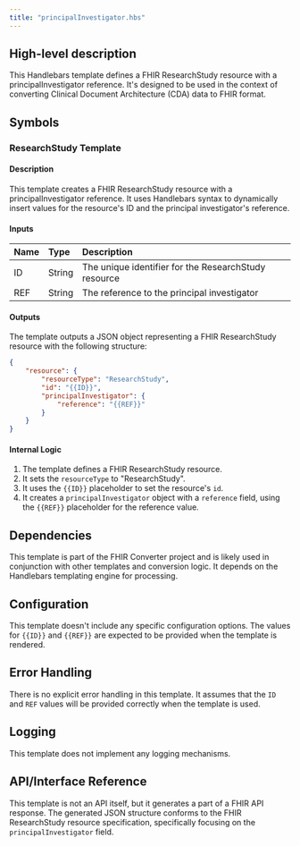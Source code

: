 ```yaml
---
title: "principalInvestigator.hbs"
---
```


## High-level description
This Handlebars template defines a FHIR ResearchStudy resource with a principalInvestigator reference. It's designed to be used in the context of converting Clinical Document Architecture (CDA) data to FHIR format.

## Symbols

### ResearchStudy Template
#### Description
This template creates a FHIR ResearchStudy resource with a principalInvestigator reference. It uses Handlebars syntax to dynamically insert values for the resource's ID and the principal investigator's reference.

#### Inputs
| Name | Type | Description |
|:-----|:-----|:------------|
| ID | String | The unique identifier for the ResearchStudy resource |
| REF | String | The reference to the principal investigator |

#### Outputs
The template outputs a JSON object representing a FHIR ResearchStudy resource with the following structure:
```json
{
    "resource": {
        "resourceType": "ResearchStudy",
        "id": "{{ID}}",
        "principalInvestigator": {
            "reference": "{{REF}}"
        }
    }
}
```

#### Internal Logic
1. The template defines a FHIR ResearchStudy resource.
2. It sets the `resourceType` to "ResearchStudy".
3. It uses the `{{ID}}` placeholder to set the resource's `id`.
4. It creates a `principalInvestigator` object with a `reference` field, using the `{{REF}}` placeholder for the reference value.

## Dependencies
This template is part of the FHIR Converter project and is likely used in conjunction with other templates and conversion logic. It depends on the Handlebars templating engine for processing.

## Configuration
This template doesn't include any specific configuration options. The values for `{{ID}}` and `{{REF}}` are expected to be provided when the template is rendered.

## Error Handling
There is no explicit error handling in this template. It assumes that the `ID` and `REF` values will be provided correctly when the template is used.

## Logging
This template does not implement any logging mechanisms.

## API/Interface Reference
This template is not an API itself, but it generates a part of a FHIR API response. The generated JSON structure conforms to the FHIR ResearchStudy resource specification, specifically focusing on the `principalInvestigator` field.